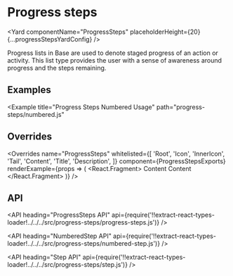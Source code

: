 <!--
Copyright (c) 2018-2019 Uber Technologies, Inc.

This source code is licensed under the MIT license found in the
LICENSE file in the root directory of this source tree.
-->






# Progress steps

<Yard
  componentName="ProgressSteps"
  placeholderHeight={20}
  {...progressStepsYardConfig}
/>

Progress lists in Base are used to denote staged progress of an action or activity. This
list type provides the user with a sense of awareness around progress and the steps remaining.

## Examples

<Example title="Progress Steps Dotted Usage" path="progress-steps/dotted.js">
  <ProgressStepsDotted />
</Example>

<Example
  title="Progress Steps Numbered Usage"
  path="progress-steps/numbered.js"
>
  <ProgressStepsNumbered />
</Example>

## Overrides

<Overrides
  name="ProgressSteps"
  whitelisted={[
    'Root',
    'Icon',
    'InnerIcon',
    'Tail',
    'Content',
    'Title',
    'Description',
  ]}
  component={ProgressStepsExports}
  renderExample={props => (
    <React.Fragment>
      <ProgressSteps current={0} overrides={props.overrides}>
        <Step title="Step 1" overrides={props.overrides}>
          Content
        </Step>
        <Step title="Step 2" overrides={props.overrides} />
      </ProgressSteps>
      <Block marginTop="scale600">
        <ProgressSteps current={1} overrides={props.overrides}>
          <NumberedStep title="Step 1" overrides={props.overrides} />
          <NumberedStep title="Step 2" overrides={props.overrides}>
            Content
          </NumberedStep>
        </ProgressSteps>
      </Block>
    </React.Fragment>
  )}
/>

## API

<API
  heading="ProgressSteps API"
  api={require('!!extract-react-types-loader!../../../src/progress-steps/progress-steps.js')}
/>

<API
  heading="NumberedStep API"
  api={require('!!extract-react-types-loader!../../../src/progress-steps/numbered-step.js')}
/>

<API
  heading="Step API"
  api={require('!!extract-react-types-loader!../../../src/progress-steps/step.js')}
/>

<Exports
  component={ProgressStepsExports}
  title="Progress Steps exports"
  path="baseui/progress-steps"
/>
